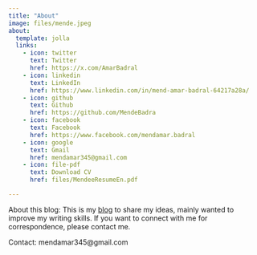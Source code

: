 ```yaml
---
title: "About"
image: files/mende.jpeg
about:
  template: jolla
  links:
    - icon: twitter
      text: Twitter
      href: https://x.com/AmarBadral
    - icon: linkedin
      text: LinkedIn
      href: https://www.linkedin.com/in/mend-amar-badral-64217a28a/
    - icon: github
      text: Github
      href: https://github.com/MendeBadra
    - icon: facebook
      text: Facebook
      href: https://www.facebook.com/mendamar.badral
    - icon: google
      text: Gmail
      href: mendamar345@gmail.com
    - icon: file-pdf
      text: Download CV
      href: files/MendeeResumeEn.pdf

---
```


About this blog: This is my [blog](https://mendebadra.github.io/blog.html) to share my ideas, mainly wanted to improve my writing skills. If you want to connect with me for correspondence, please contact me.

Contact: mendamar345@gmail.com
